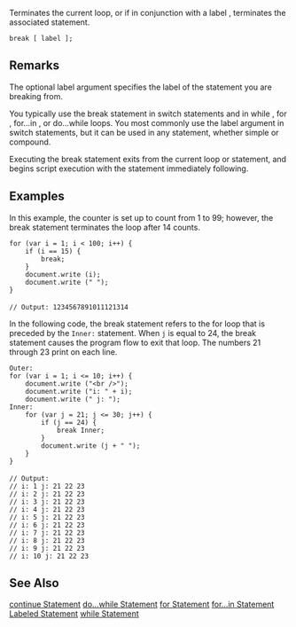 Terminates the current loop, or if in conjunction with a label , terminates the associated statement.

 break [ label ];
==Remarks==
The optional label argument specifies the label of the statement you are breaking from.

You typically use the break statement in switch statements and in while , for , for...in , or do...while loops. You most commonly use the label argument in switch statements, but it can be used in any statement, whether simple or compound.

Executing the break statement exits from the current loop or statement, and begins script execution with the statement immediately following.


==Examples==
In this example, the counter is set up to count from 1 to 99; however, the break statement terminates the loop after 14 counts.

 for (var i = 1; i &lt; 100; i++) {
     if (i == 15) {
         break;
     }
     document.write (i);
     document.write (" ");
 }
 
 // Output: 1234567891011121314
In the following code, the break statement refers to the for loop that is preceded by the <code>Inner:</code> statement. When <code>j</code> is equal to 24, the break statement causes the program flow to exit that loop. The numbers 21 through 23 print on each line.

 Outer:
 for (var i = 1; i &lt;= 10; i++) {
     document.write ("&lt;br /&gt;");
     document.write ("i: " + i);
     document.write (" j: ");
 Inner:
     for (var j = 21; j &lt;= 30; j++) {
         if (j == 24) {
             break Inner;
         }
         document.write (j + " ");
     }
 }
 
 // Output: 
 // i: 1 j: 21 22 23 
 // i: 2 j: 21 22 23 
 // i: 3 j: 21 22 23 
 // i: 4 j: 21 22 23 
 // i: 5 j: 21 22 23 
 // i: 6 j: 21 22 23 
 // i: 7 j: 21 22 23 
 // i: 8 j: 21 22 23 
 // i: 9 j: 21 22 23 
 // i: 10 j: 21 22 23

==See Also==

              

              

              

              

              

              
[[javascript/statements/continue|continue Statement]]
[[javascript/statements/do while|do...while Statement]]
[[javascript/statements/for|for Statement]]
[[javascript/statements/for in|for...in Statement]]
[[javascript/statements/Labeled|Labeled Statement]]
[[javascript/statements/while|while Statement]]
